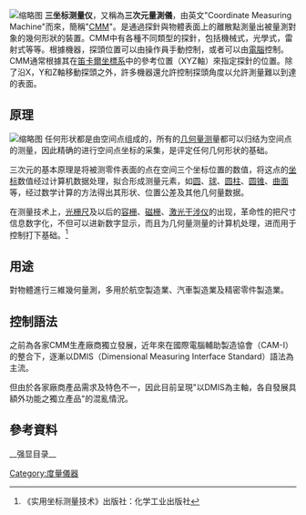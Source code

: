 [[File:MMT_G-90C.jpg|缩略图]]
'''三坐标测量仪'''，又稱為'''三次元量測儀'''，由英文"Coordinate Measuring Machine"而來，簡稱"[[CMM|CMM]]"。是通過探針與物體表面上的離散點測量出被量測對象的幾何形狀的裝置。CMM中有各種不同類型的探針，包括機械式，光學式，雷射式等等。根據機器，探頭位置可以由操作員手動控制，或者可以由[[電子計算機|電腦]]控制。CMM通常根據其在[[笛卡尔坐标系|笛卡爾坐標系]]中的參考位置（XYZ軸）來指定探針的位置。除了沿X，Y和Z軸移動探頭之外，許多機器還允許控制探頭角度以允許測量難以到達的表面。















== 原理 ==
[[File:Festlegen_des_Werkstückkoordinatensystems_(Animation).gif|缩略图]]
任何形状都是由空间点组成的，所有的[[几何|几何]][[量测|量测]]量都可以归结为空间点的测量，因此精确的进行空间点坐标的采集，是评定任何几何形状的基础。

三次元的基本原理是将被测零件表面的点在空间三个坐标位置的数值，将这点的[[坐标|坐标]]数值经过计算机数据处理，拟合形成测量元素，如[[圆|圆]]、[[球|球]]、[[圆柱|圆柱]]、[[圆锥|圆锥]]、[[曲面|曲面]]等，经过数学计算的方法得出其形状、位置公差及其他几何量数据。

在测量技术上，[[光栅尺|光栅尺]]及以后的[[容栅|容栅]]、[[磁栅|磁栅]]、[[激光干涉仪|激光干涉仪]]的出现，革命性的把尺寸信息数字化，不但可以进新数字显示，而且为几何量测量的计算机处理，进而用于控制打下基础。<ref>《实用坐标测量技术》出版社：化学工业出版社 </ref>

== 用途 ==

對物體進行三維幾何量測，多用於航空製造業、汽車製造業及精密零件製造業。

== 控制語法 ==

之前為各家CMM生產廠商獨立發展，近年來在國際電腦輔助製造協會（CAM-I）的整合下，逐漸以DMIS（Dimensional Measuring Interface Standard）語法為主流。

但由於各家廠商產品需求及特色不一，因此目前呈現"以DMIS為主軸，各自發展具額外功能之獨立產品"的混亂情況。

==參考資料==
{{reflist}}

{{測量和校準工具}}

[[Category:度量儀器|Category:度量儀器]]
__强显目录__